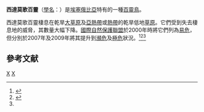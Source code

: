 {{Speciesbox
| taxon = Heteromirafra sidamoensis
| binomial_authority = Erard, 1975
| status = CR
| status_system = iucn3.1
| status_ref = <ref name="IUCN">{{IUCN2010|assessors=|year=2010|id=148864|title=Heteromirafra sidamoensis|version=2010.4|downloaded=2010-11-24}}</ref>
}}

'''西達莫歌百靈'''（[[學名|學名]]：{{lang|la|''Heteromirafra sidamoensis''}}）是[[埃塞俄比亞|埃塞俄比亞]]特有的一種[[百靈鳥|百靈鳥]]。

西達莫歌百靈棲息在乾旱[[大草原|大草原]]及[[亞熱帶|亞熱帶]]或[[熱帶|熱帶]]的乾旱低地[[草原|草原]]。它們受到失去棲息地的威脅，其數量大幅下降。[[國際自然保護聯盟|國際自然保護聯盟]]於2000年時將它們列為[[易危|易危]]，但分別於2007年及2009年將其提升到[[瀕危|瀕危]]及[[極危|極危]]狀況。<ref>{{Cite web|author=BirdLife International|year=2007a|url=http://www.birdlife.org/action/science/species/global_species_programme/whats_new.html|title=2006-2007 Red List status changes|accessdate=2007-08-26|archive-date=2008-09-14|archive-url=https://web.archive.org/web/20080914020126/http://www.birdlife.org/action/science/species/global_species_programme/whats_new.html|dead-url=no}}</ref><ref>{{Cite web|author=BirdLife International|year=2007b|url=http://www.birdlife.org/datazone/search/species_search.html?action=SpcHTMDetails.asp&sid=8123&m=0|title=Sidamo Lark - BirdLife Species Factsheet|accessdate=2007-08-26}}{{Dead link}}</ref><ref name="IUCN"/>

== 參考文献 ==
{{reflist}}
{{Taxonbar}}
[[Category:百靈科|X]]
[[Category:衣索比亞動物|X]]